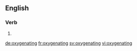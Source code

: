 ==English==

===Verb===
{{head|en}}

# {{present participle of|oxygenate}}

[[de:oxygenating]]
[[fr:oxygenating]]
[[sv:oxygenating]]
[[vi:oxygenating]]